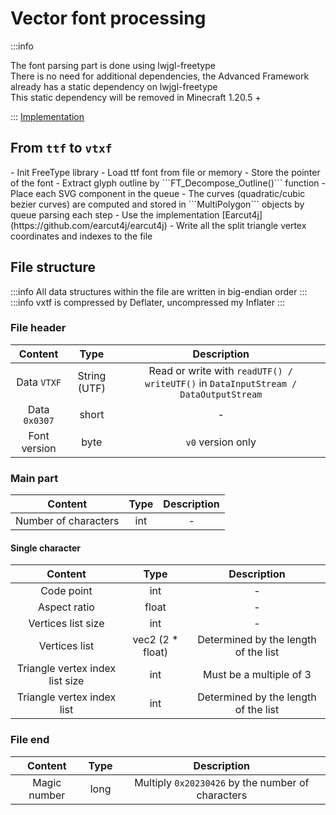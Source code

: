 
# Vector font processing
:::info

The font parsing part is done using lwjgl-freetype<br/>
There is no need for additional dependencies, the Advanced Framework already has a static dependency on lwjgl-freetype<br/>
This static dependency will be removed in Minecraft 1.20.5 +<br/>

:::
[Implementation](https://github.com/PrimogemStudio/Advanced-Framework/tree/main/fontengine/src/main/java/com/primogemstudio/advancedfmk/ftwrap)
## From ```ttf``` to ```vtxf```

<Tabs>
  <TabItem value="step1" label="Parse font" default>
    - Init FreeType library
    - Load ttf font from file or memory
    - Store the pointer of the font
  </TabItem>
  <TabItem value="step2" label="Fetch SVG path">
    - Extract glyph outline by ```FT_Decompose_Outline()``` function
    - Place each SVG component in the queue
  </TabItem>
  <TabItem value="step3" label="Split polygons">
    - The curves (quadratic/cubic bezier curves) are computed and stored in ```MultiPolygon``` objects by queue parsing each step
  </TabItem>
  <TabItem value="step4" label="Trigulation (Earcut)">
    - Use the implementation [Earcut4j](https://github.com/earcut4j/earcut4j)
  </TabItem>
  <TabItem value="step5" label="Write into vtxf file">
    - Write all the split triangle vertex coordinates and indexes to the file
  </TabItem>
</Tabs>

## File structure
:::info
All data structures within the file are written in big-endian order
:::
:::info
vxtf is compressed by Deflater, uncompressed my Inflater
:::
### File header
Content     | Type | Description
:--------: | :-----: | :-----:
Data ```VTXF``` | String (UTF) | Read or write with ```readUTF() / writeUTF()``` in ```DataInputStream / DataOutputStream```
Data ```0x0307``` | short | -
Font version | byte | ```v0``` version only
### Main part
Content     | Type | Description
:--------: | :-----: | :-----:
Number of characters | int | - 
#### Single character <br/>
Content     | Type | Description
:--------: | :-----: | :-----:
Code point | int | - 
Aspect ratio | float | -
Vertices list size | int | -
Vertices list | vec2 (2 * float) | Determined by the length of the list
Triangle vertex index list size | int | Must be a multiple of 3
Triangle vertex index list | int | Determined by the length of the list
### File end
Content     | Type | Description
:--------: | :-----: | :-----:
Magic number | long | Multiply ```0x20230426``` by the number of characters
